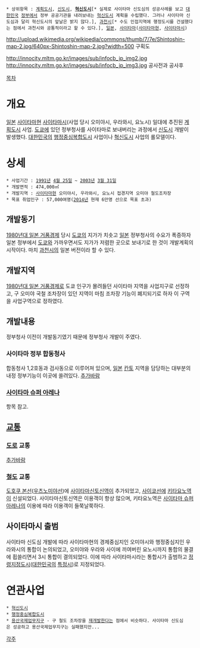  * 상위항목 : [[계획도시]], [[신도시]], '''[[혁신도시]]'''[* 실제로 사이타마 신도심의 성공사례를 보고 [[대한민국]] [[정부]]에서 정부 공공기관을 내려보내는 [[혁신도시]] 계획을 수립했다. 그러나 사이타마 신도심과 달리 혁신도시의 앞날은 밝지 않다.], [[과천시]][* 수도 인접지역에 행정도시를 건설했다는 점에서 과천시와 공통적이라고 할 수 있다.], [[일본]], [[사이타마]]([[사이타마현]], [[사이타마시]])

{{{+1 さいたま新都心 / Saitama New Urban Center: '''SNUC''' }}}

http://upload.wikimedia.org/wikipedia/commons/thumb/7/7e/Shintoshin-map-2.jpg/640px-Shintoshin-map-2.jpg?width=500
구획도

http://innocity.mltm.go.kr/images/sub/infocb_jp_img2.jpg
http://innocity.mltm.go.kr/images/sub/infocb_jp_img3.jpg
공사전과 공사후

[[목차]]

= 개요 =
[[일본]] [[사이타마]]현 [[사이타마]]시(사업 당시 오미야시, 우라와시, 요노시) 일대에 추진된 [[계획도시]] 사업. [[도쿄]]에 있던 정부청사를 사이타마로 보내버리는 과정에서 [[신도시]] 개발이 발생했다. [[대한민국]]의 [[행정중심복합도시]] 사업이나 [[혁신도시]] 사업의 롤모델이다.

= 상세 =
 * 사업기간 : [[1991년]] [[4월 25일]] ~ [[2003년]] [[3월 31일]]
 * 개발면적 : 474,000㎡
 * 개발지역 : [[사이타마]]현 오미야시, 우라와시, 요노시 접경지역 오미야 철도조차장 
 * 목표 취업인구 : 57,000여명([[2014년]] 현재 6만명 선으로 목표 초과)

== 개발동기 ==
[[1980년대 일본 거품경제]] 당시 [[도쿄]]의 지가가 치솟고 [[일본]] 정부청사의 수요가 폭증하자 일본 정부에서 [[도쿄]]와 가까우면서도 지가가 저렴한 곳으로 보내기로 한 것이 개발계획의 시작이다. 마치 [[과천시]]의 일본 버전이라 할 수 있다.

== 개발지역 ==
[[1980년대 일본 거품경제]]로 도쿄 인구가 몰려들던 사이타마 지역을 사업지구로 선정하고, 구 오미야 국철 조차장이 있던 지역이 마침 조차장 기능이 폐지되기로 하자 이 구역을 사업구역으로 정하였다. 

== 개발내용 ==
정부청사 이전이 개발동기였기 때문에 정부청사 개발이 주였다.

=== 사이타마 정부 합동청사 ===
합동청사 1,2호동과 검사동으로 이루어져 있으며, [[일본]] [[칸토]] 지역을 담당하는 대부분의 내정 정부기능이 이곳에 쏠려있다. [[추가바람]]

=== [[사이타마 슈퍼 아레나]] ===
항목 참고.

== [[교통]] ==
=== [[도로]] 교통 ===
[[추가바람]]

=== [[철도]] 교통 ===
[[도호쿠 본선]]([[우츠노미야선]])에 [[사이타마신토신역]]이 추가되었고, [[사이쿄선]]에 [[키타요노역]]이 신설되었다. 사이타마신토신역은 이용객이 항상 많으며, 키타요노역은 [[사이타마 슈퍼 아레나]]의 이용에 따라 이용객이 들쭉날쭉하다.

== 사이타마시 출범 ==
사이타마 신도심 개발에 따라 사이타마현의 경제중심지인 오미야시와 행정중심지인 우라와시의 통합이 논의되었고, 오미야와 우라와 사이에 끼여버린 요노시까지 통합의 물결에 휩쓸리면서 3시 통합이 결의되었다. 이에 따라 사이타마시라는 통합시가 출범하고 [[정령지정도시]]([[대한민국]]의 [[특정시]])로 지정되었다. 

= 연관사업 =
 * [[혁신도시]]
 * [[행정중심복합도시]]
 * [[용산국제업무지구]] - 구 철도 조차장을 [[재개발]]한다는 점에서 비슷하다. 사이타마 신도심은 성공하고 용산국제업무지구는 실패했지만... 

[[각주]]
